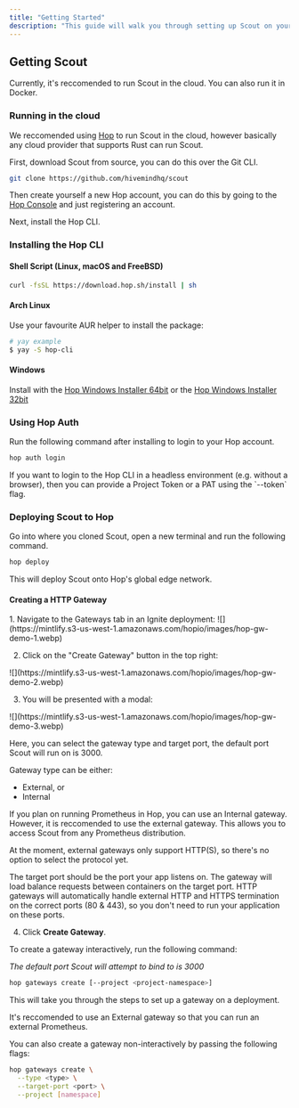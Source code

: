```yaml
---
title: "Getting Started"
description: "This guide will walk you through setting up Scout on your system"
---
```


## Getting Scout

Currently, it's reccomended to run Scout in the cloud. You can also run it in Docker.

### Running in the cloud

We reccomended using <a href="https://hop.io">Hop</a> to run Scout in the cloud, however basically any cloud provider that supports Rust can run Scout.

First, download Scout from source, you can do this over the Git CLI.

```bash
git clone https://github.com/hivemindhq/scout
```

Then create yourself a new Hop account, you can do this by going to the <a href="https://console.hop.io">Hop Console</a> and just registering an account.

Next, install the Hop CLI.

### Installing the Hop CLI

#### Shell Script (Linux, macOS and FreeBSD)

```bash
curl -fsSL https://download.hop.sh/install | sh
```

#### Arch Linux

Use your favourite AUR helper to install the package:

```bash
# yay example
$ yay -S hop-cli
```

#### Windows

Install with the
[Hop Windows Installer 64bit](https://download.hop.sh/windows/x86_64) or the
[Hop Windows Installer 32bit](https://download.hop.sh/windows/i686)

### Using Hop Auth

Run the following command after installing to login to your Hop account.

```bash
hop auth login
```

<Tip>
  If you want to login to the Hop CLI in a headless environment (e.g. without a
  browser), then you can provide a Project Token or a PAT using the `--token`
  flag.
</Tip>

### Deploying Scout to Hop

Go into where you cloned Scout, open a new terminal and run the following command.

```bash
hop deploy
```

This will deploy Scout onto Hop's global edge network.

#### Creating a HTTP Gateway

<AccordionGroup>

<Accordion title="Console">
1. Navigate to the Gateways tab in an Ignite deployment:

<Frame>
  ![](https://mintlify.s3-us-west-1.amazonaws.com/hopio/images/hop-gw-demo-1.webp)
</Frame>

2. Click on the "Create Gateway" button in the top right:

<Frame>
  ![](https://mintlify.s3-us-west-1.amazonaws.com/hopio/images/hop-gw-demo-2.webp)
</Frame>

3. You will be presented with a modal:

<Frame>
  ![](https://mintlify.s3-us-west-1.amazonaws.com/hopio/images/hop-gw-demo-3.webp)
</Frame>

Here, you can select the gateway type and target port, the default port Scout will run on is 3000.

Gateway type can be either:

- External, or
- Internal

If you plan on running Prometheus in Hop, you can use an Internal gateway. However, it is reccomended to use the external gateway. This allows you to access Scout from any Prometheus distribution.

At the moment, external gateways only support HTTP(S), so there's no option to
select the protocol yet.

The target port should be the port your app listens on. The gateway will load
balance requests between containers on the target port. HTTP gateways will
automatically handle external HTTP and HTTPS termination on the correct ports
(80 & 443), so you don't need to run your application on these ports.

4. Click **Create Gateway**.

</Accordion>

<Accordion title="CLI">
To create a gateway interactively, run the following command:

_The default port Scout will attempt to bind to is 3000_

```bash
hop gateways create [--project <project-namespace>]
```

This will take you through the steps to set up a gateway on a deployment.

It's reccomended to use an External gateway so that you can run an external Prometheus.

You can also create a gateway non-interactively by passing the following flags:

```sh
hop gateways create \
  --type <type> \
  --target-port <port> \
  --project [namespace]
```

</Accordion>

</AccordionGroup>
